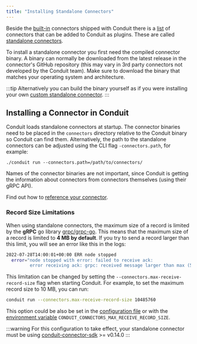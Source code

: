```yaml
---
title: "Installing Standalone Connectors"
---
```


Beside the [built-in](/docs/core-concepts#built-in-connector) connectors shipped with Conduit there is a
[list](/docs/using/connectors/list) of
connectors that can be added to Conduit as plugins. These are called [standalone connectors](/docs/core-concepts#standalone-connector).

To install a standalone connector you first need the compiled connector binary.
A binary can normally be downloaded from the latest release in the connector's
GitHub repository (this may vary in 3rd party connectors not developed by the
Conduit team). Make sure to download the binary that matches your operating
system and architecture.

:::tip
Alternatively you can build the binary yourself as if you were installing your own [custom standalone connector](/docs/developing/connectors/using-a-custom-connector).
:::

## Installing a Connector in Conduit

Conduit loads standalone connectors at startup. The connector binaries need to
be placed in the `connectors` directory relative to the Conduit binary so
Conduit can find them. Alternatively, the path to the standalone connectors can
be adjusted using the CLI flag `-connectors.path`, for example:

```shell
./conduit run --connectors.path=/path/to/connectors/
```

Names of the connector binaries are not important, since Conduit is getting the
information about connectors from connectors themselves (using their gRPC API).

Find out how to [reference your connector](/docs/using/connectors/referencing).


### Record Size Limitations

When using standalone connectors, the maximum size of a record is limited by the
**gRPC** go library [grpc/grpc-go](https://github.com/grpc/grpc-go/blob/master/server.go#L59). This means that the maximum size of a record is limited to **4 MB by default**. If you try to send a record larger than this limit, you will see an error like this in the logs:

```bash
2022-07-28T14:00:01+00:00 ERR node stopped 
  error="node stopped with error: failed to receive ack: 
         error receiving ack: grpc: received message larger than max (5000117 vs. 4194304)"
```

This limitation can be changed by setting the `--connectors.max-receive-record-size` flag when starting Conduit. For example, to set the maximum record size to 10 MB, you can run:

```bash
conduit run --connectors.max-receive-record-size 10485760
```

This option could be also be set in the [configuration file](/docs/configuration#configuration-file) or with the [environment variable](/docs/configuration#environment-variables) `CONDUIT_CONNECTORS_MAX_RECEIVE_RECORD_SIZE`. 

:::warning
For this configuration to take effect, your standalone connector must be using [conduit-connector-sdk](https://github.com/ConduitIO/conduit-connector-sdk) >= v0.14.0
:::
